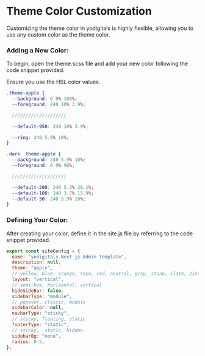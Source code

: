 
# Theme Color Customization
Customizing the theme color in yodigitals is highly flexible, allowing you to use any custom color as the theme color.


### Adding a New Color:

To begin, open the theme.scss file and add your new color following the code snippet provided.

<Callout>Ensure you use the HSL color values.</Callout>




```scss filename="theme.scss"
.theme-apple {
  --background: 0 0% 100%;
  --foreground: 240 10% 3.9%;

  ////////////////////

  --default-950: 240 10% 3.9%;

  --ring: 240 5.9% 10%;
}

.dark .theme-apple {
  --background: 240 5.9% 10%;
  --foreground: 0 0% 98%;

  ////////////////////

  --default-200: 240 5.3% 26.1%;
  --default-100: 240 3.7% 15.9%;
  --default-50: 240 5.9% 10%;
}
```
### Defining Your Color:

After creating your color, define it in the site.js file by referring to the code snippet provided.


```js filename="site.js"
export const siteConfig = {
  name: "yodigitals Next js Admin Template",
  description: null,
  theme: "apple",
  // yellow, blue, orange, rose, red, neutral, gray, stone, slate, zinc, violate
  layout: "vertical",
  // semi-box, horizontal, vertical
  hideSideBar: false,
  sidebarType: "module",
  // popover, classic, module
  sidebarColor: null,
  navbarType: "sticky",
  // sticky, floating, static
  footerType: "static",
  // sticky,  static, hidden
  sidebarBg: "none",
  radius: 0.5,
};
```
